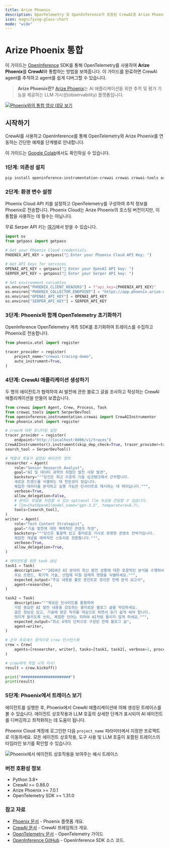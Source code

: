 ```yaml
---
title: Arize Phoenix
description: OpenTelemetry 및 OpenInference가 포함된 CrewAI용 Arize Phoenix 통합
icon: magnifying-glass-chart
mode: "wide"
---
```


# Arize Phoenix 통합

이 가이드는 [OpenInference](https://github.com/openinference/openinference) SDK를 통해 OpenTelemetry를 사용하여 **Arize Phoenix**를 **CrewAI**와 통합하는 방법을 보여줍니다. 이 가이드를 완료하면 CrewAI agent를 추적하고 agent를 쉽게 디버그할 수 있습니다.

> **Arize Phoenix란?** [Arize Phoenix](https://phoenix.arize.com)는 AI 애플리케이션을 위한 추적 및 평가 기능을 제공하는 LLM 가시성(observability) 플랫폼입니다.

[![Phoenix와의 통합 영상 데모 보기](https://storage.googleapis.com/arize-assets/fixtures/setup_crewai.png)](https://www.youtube.com/watch?v=Yc5q3l6F7Ww)

## 시작하기

CrewAI를 사용하고 OpenInference를 통해 OpenTelemetry와 Arize Phoenix를 연동하는 간단한 예제를 단계별로 안내합니다.

이 가이드는 [Google Colab](https://colab.research.google.com/github/Arize-ai/phoenix/blob/main/tutorials/tracing/crewai_tracing_tutorial.ipynb)에서도 확인하실 수 있습니다.

### 1단계: 의존성 설치

```bash
pip install openinference-instrumentation-crewai crewai crewai-tools arize-phoenix-otel
```

### 2단계: 환경 변수 설정

Phoenix Cloud API 키를 설정하고 OpenTelemetry를 구성하여 추적 정보를 Phoenix로 전송합니다. Phoenix Cloud는 Arize Phoenix의 호스팅 버전이지만, 이 통합을 사용하는 데 필수는 아닙니다.

무료 Serper API 키는 [여기](https://serper.dev/)에서 받을 수 있습니다.

```python
import os
from getpass import getpass

# Get your Phoenix Cloud credentials
PHOENIX_API_KEY = getpass("🔑 Enter your Phoenix Cloud API Key: ")

# Get API keys for services
OPENAI_API_KEY = getpass("🔑 Enter your OpenAI API key: ")
SERPER_API_KEY = getpass("🔑 Enter your Serper API key: ")

# Set environment variables
os.environ["PHOENIX_CLIENT_HEADERS"] = f"api_key={PHOENIX_API_KEY}"
os.environ["PHOENIX_COLLECTOR_ENDPOINT"] = "https://app.phoenix.arize.com" # Phoenix Cloud, change this to your own endpoint if you are using a self-hosted instance
os.environ["OPENAI_API_KEY"] = OPENAI_API_KEY
os.environ["SERPER_API_KEY"] = SERPER_API_KEY
```

### 3단계: Phoenix와 함께 OpenTelemetry 초기화하기

OpenInference OpenTelemetry 계측 SDK를 초기화하여 트레이스를 수집하고 Phoenix로 전송합니다.

```python
from phoenix.otel import register

tracer_provider = register(
    project_name="crewai-tracing-demo",
    auto_instrument=True,
)
```

### 4단계: CrewAI 애플리케이션 생성하기

두 명의 에이전트가 협력하여 AI 발전에 관한 블로그 글을 조사하고 작성하는 CrewAI 애플리케이션을 만들어 보겠습니다.

```python
from crewai import Agent, Crew, Process, Task
from crewai_tools import SerperDevTool
from openinference.instrumentation.crewai import CrewAIInstrumentor
from phoenix.otel import register

# crew에 대한 모니터링 설정
tracer_provider = register(
    endpoint="http://localhost:6006/v1/traces")
CrewAIInstrumentor().instrument(skip_dep_check=True, tracer_provider=tracer_provider)
search_tool = SerperDevTool()

# 역할과 목표가 설정된 에이전트 정의
researcher = Agent(
    role="Senior Research Analyst",
    goal="AI 및 데이터 과학의 최첨단 발전 사항 발견",
    backstory="""당신은 최고 수준의 기술 싱크탱크에서 근무합니다.
    새로운 트렌드를 식별하는 데 전문성이 있습니다.
    복잡한 데이터를 분석하고 실행 가능한 인사이트로 제시하는 데 뛰어납니다.""",
    verbose=True,
    allow_delegation=False,
    # 원하는 모델을 지정할 수 있는 optional llm 속성을 전달할 수 있습니다.
    # llm=ChatOpenAI(model_name="gpt-3.5", temperature=0.7),
    tools=[search_tool],
)
writer = Agent(
    role="Tech Content Strategist",
    goal="기술 발전에 대한 매력적인 콘텐츠 작성",
    backstory="""당신은 통찰력 있고 흥미로운 기사로 유명한 콘텐츠 전략가입니다.
    복잡한 개념을 매력적인 스토리로 전환합니다.""",
    verbose=True,
    allow_delegation=True,
)

# 에이전트를 위한 task 생성
task1 = Task(
    description="""2024년 AI 분야의 최신 발전 상황에 대한 포괄적인 분석을 수행하세요.
    주요 트렌드, 획기적 기술, 산업에 미칠 잠재적 영향을 식별하세요.""",
    expected_output="주요 내용을 불릿 포인트로 정리한 전체 분석 보고서",
    agent=researcher,
)

task2 = Task(
    description="""제공된 인사이트를 활용하여
    가장 중요한 AI 발전 내용을 강조하는 흥미로운 블로그 글을 작성하세요.
    글은 정보성 있고, 기술에 밝은 독자를 대상으로 하면서 읽기 쉽게 써야 합니다.
    멋지게 들리도록 쓰되, 복잡한 단어는 피하여 AI처럼 들리지 않게 하세요.""",
    expected_output="최소 4개의 단락으로 구성된 전체 블로그 글",
    agent=writer,
)

# 순차 프로세스 방식으로 crew 인스턴스화
crew = Crew(
    agents=[researcher, writer], tasks=[task1, task2], verbose=1, process=Process.sequential
)

# crew에게 작업 시작 지시!
result = crew.kickoff()

print("######################")
print(result)
```

### 5단계: Phoenix에서 트레이스 보기

에이전트를 실행한 후, Phoenix에서 CrewAI 애플리케이션에 의해 생성된 트레이스를 볼 수 있습니다. 에이전트 상호작용과 LLM 호출의 상세한 단계가 표시되어 AI 에이전트를 디버깅하고 최적화하는 데 도움이 됩니다.

Phoenix Cloud 계정에 로그인한 다음 `project_name` 파라미터에서 지정한 프로젝트로 이동하세요. 모든 에이전트 상호작용, 도구 사용 및 LLM 호출이 포함된 트레이스의 타임라인 보기를 확인할 수 있습니다.

![Phoenix에서 에이전트 상호작용을 보여주는 예시 트레이스](https://storage.googleapis.com/arize-assets/fixtures/crewai_traces.png)

### 버전 호환성 정보
- Python 3.8+
- CrewAI >= 0.86.0
- Arize Phoenix >= 7.0.1
- OpenTelemetry SDK >= 1.31.0

### 참고 자료
- [Phoenix 문서](https://docs.arize.com/phoenix/) - Phoenix 플랫폼 개요.
- [CrewAI 문서](https://docs.crewai.com/) - CrewAI 프레임워크 개요.
- [OpenTelemetry 문서](https://opentelemetry.io/docs/) - OpenTelemetry 가이드
- [OpenInference GitHub](https://github.com/openinference/openinference) - OpenInference SDK 소스 코드.